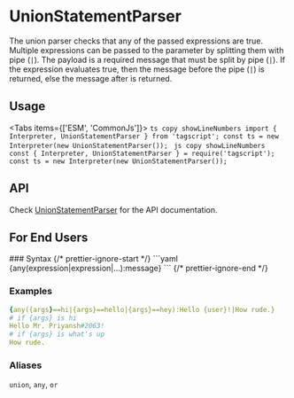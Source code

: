 # UnionStatementParser


The union parser checks that any of the passed expressions are true.
Multiple expressions can be passed to the parameter by splitting them with pipe (`|`).
The payload is a required message that must be split by pipe (`|`).
If the expression evaluates true, then the message before the pipe (`|`) is returned, else the message after is returned.

## Usage

<Tabs items={['ESM', 'CommonJs']}>
	<Tab>
		```ts copy showLineNumbers
			import { Interpreter, UnionStatementParser } from 'tagscript';
			const ts = new Interpreter(new UnionStatementParser());
    	```
    </Tab>
    <Tab>
    	```js copy showLineNumbers
    		const { Interpreter, UnionStatementParser } = require('tagscript');
			const ts = new Interpreter(new UnionStatementParser());
    	```

</Tab>

</Tabs>

## API

Check [UnionStatementParser](../../typedoc-api/tagscript/classes/UnionStatementParser) for the API documentation.

## For End Users

<Callout type="info" emoji={null}>
### Syntax
{/* prettier-ignore-start */}
```yaml
{any(expression|expression|...):message}
```
{/* prettier-ignore-end */}

### Examples

```yaml
{any({args}==hi|{args}==hello|{args}==hey):Hello {user}!|How rude.}
# if {args} is hi
Hello Mr. Priyansh#2063!
# if {args} is what's up
How rude.
```

### Aliases

`union`, `any`, `or`

</Callout>
